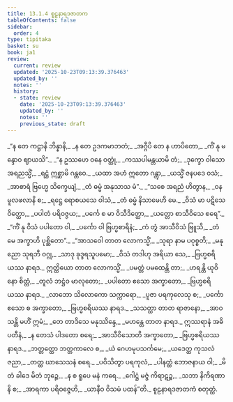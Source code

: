 ```yaml
---
title: 13.1.4 စူဠနာရဒဇာတက
tableOfContents: false
sidebar:
  order: 4
type: tipitaka
basket: su
book: ja1
review:
  current: review
  updated: '2025-10-23T09:13:39.376463'
  updated_by: ''
  notes: ''
  history:
  - state: review
    date: '2025-10-23T09:13:39.376463'
    updated_by: ''
    notes: ''
    previous_state: draft
---
```



<ReviewStatus review={frontmatter.review} showDetails={true} />

<HypothesisAnnotation frontmatter={frontmatter} />

<DynamicBreadcrumb />

<Division number="40" book="ja1" e="ch" v="22" p="261">

<Paragraph number="2426" type="verses" book="ja1">
_“န တေ ကဋ္ဌာနိ ဘိန္နာနိ,_  
_န တေ ဥဒကမာဘတံ;_  
_အဂ္ဂီပိ တေ န ဟာပိတော,_  
_ကိံ နု မန္ဒောဝ ဈာယသိ”._  

</Paragraph>

</Division>
<Division number="41" book="ja1" e="ch" v="22" p="262">

<Paragraph number="2427" type="verses" book="ja1">
_“န ဥဿဟေ ဝနေ ဝတ္ထုံ,_  
_ကဿပါမန္တယာမိ တံ;_  
_ဒုက္ခော ဝါသော အရညသ္မိံ,_  
_ရဋ္ဌံ ဣစ္ဆာမိ ဂန္တဝေ._  

</Paragraph>

</Division>
<Division number="42" book="ja1" e="ch" v="22" p="262">

<Paragraph number="2428" type="verses" book="ja1">
_ယထာ အဟံ ဣတော ဂန္တွာ,_  
_ယသ္မိံ ဇနပဒေ ဝသံ;_  
_အာစာရံ ဗြဟ္မေ သိက္ခေယျံ,_  
_တံ ဓမ္မံ အနုသာသ မံ”._  

</Paragraph>

</Division>
<Division number="43" book="ja1" e="ch" v="22" p="262">

<Paragraph number="2429" type="verses" book="ja1">
_“သစေ အရညံ ဟိတွာန,_  
_ဝနမူလဖလာနိ စ;_  
_ရဋ္ဌေ ရောစယသေ ဝါသံ,_  
_တံ ဓမ္မံ နိသာမေဟိ မေ._  

</Paragraph>

</Division>
<Division number="44" book="ja1" e="ch" v="22" p="262">

<Paragraph number="2430" type="verses" book="ja1">
_ဝိသံ မာ ပဋိသေဝိတ္ထော,_  
_ပပါတံ ပရိဝဇ္ဇယ;_  
_ပင်္ကေ စ မာ ဝိသီဒိတ္ထော,_  
_ယတ္တော စာသီဝိသေ စရေ”._  

</Paragraph>

</Division>
<Division number="45" book="ja1" e="ch" v="22" p="262">

<Paragraph number="2431" type="verses" book="ja1">
_“ကိံ နု ဝိသံ ပပါတော ဝါ,_  
_ပင်္ကော ဝါ ဗြဟ္မစာရိနံ;_  
_ကံ တွံ အာသီဝိသံ ဗြူသိ,_  
_တံ မေ အက္ခာဟိ ပုစ္ဆိတော”._  

</Paragraph>

</Division>
<Division number="46" book="ja1" e="ch" v="22" p="262">

<Paragraph number="2432" type="verses" book="ja1">
_“အာသဝေါ တာတ လောကသ္မိံ,_  
_သုရာ နာမ ပဝုစ္စတိ;_  
_မနုညော သုရဘီ ဝဂ္ဂု,_  
_သာဒု ခုဒ္ဒရသူပမော;_  
_ဝိသံ တဒါဟု အရိယာ သေ,_  
_ဗြဟ္မစရိယဿ နာရဒ._  

</Paragraph>

</Division>
<Division number="47" book="ja1" e="ch" v="22" p="262">

<Paragraph number="2433" type="verses" book="ja1">
ဣတ္ထိယော တာတ လောကသ္မိံ,_  
_ပမတ္တံ ပမထေန္တိ တာ;_  
_ဟရန္တိ ယုဝိနော စိတ္တံ,_  
_တူလံ ဘဋ္ဌံဝ မာလုတော;_  
_ပပါတော ဧသော အက္ခာတော,_  
_ဗြဟ္မစရိယဿ နာရဒ._  

</Paragraph>

</Division>
<Division number="48" book="ja1" e="ch" v="22" p="262">

<Paragraph number="2434" type="verses" book="ja1">
_လာဘော သိလောကော သက္ကာရော,_  
_ပူဇာ ပရကုလေသု စ;_  
_ပင်္ကော ဧသော စ အက္ခာတော,_  
_ဗြဟ္မစရိယဿ နာရဒ._  

</Paragraph>

</Division>
<Division number="49" book="ja1" e="ch" v="22" p="262">

<Paragraph number="2435" type="verses" book="ja1">
_သသတ္ထာ တာတ ရာဇာနော,_  
_အာဝသန္တိ မဟိံ ဣမံ;_  
_တေ တာဒိသေ မနုဿိန္ဒေ,_  
_မဟန္တေ တာတ နာရဒ._  

</Paragraph>

</Division>
<Division number="50" book="ja1" e="ch" v="22" p="262">

<Paragraph number="2436" type="verses" book="ja1">
ဣဿရာနံ အဓိပတီနံ,_  
_န တေသံ ပါဒတော စရေ;_  
_အာသီဝိသောတိ အက္ခာတော,_  
_ဗြဟ္မစရိယဿ နာရဒ._  

</Paragraph>

</Division>
<Division number="51" book="ja1" e="ch" v="22" p="262">

<Paragraph number="2437" type="verses" book="ja1">
_ဘတ္တတ္ထော ဘတ္တကာလေ စ,_  
_ယံ ဂေဟမုပသင်္ကမေ;_  
_ယဒေတ္ထ ကုသလံ ဇညာ,_  
_တတ္ထ ဃာသေသနံ စရေ._  

</Paragraph>

</Division>
<Division number="52" book="ja1" e="ch" v="22" p="263">

<Paragraph number="2438" type="verses" book="ja1">
_ပဝိသိတွာ ပရကုလံ,_  
_ပါနတ္ထံ ဘောဇနာယ ဝါ;_  
_မိတံ ခါဒေ မိတံ ဘုဉ္ဇေ,_  
_န စ ရူပေ မနံ ကရေ._  

</Paragraph>

</Division>
<Division number="53" book="ja1" e="ch" v="22" p="263">

<Paragraph number="2439" type="verses" book="ja1">
_ဂေါဋ္ဌံ မဇ္ဇံ ကိရာဋဉ္စ,_  
_သဘာ နိကိရဏာနိ စ;_  
_အာရကာ ပရိဝဇ္ဇေဟိ,_  
_ယာနီဝ ဝိသမံ ပထန်”တိ._  


</Paragraph>
</Division>

<Paragraph number="2440" type="center" book="ja1">
စူဠနာရဒဇာတကံ စတုတ္ထံ.
</Paragraph>